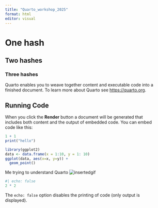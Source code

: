 ```yaml
---
title: "Quarto_workshop_2025"
format: html
editor: visual
---
```


# One hash

## Two hashes

### Three hashes

Quarto enables you to weave together content and executable code into a finished document. To learn more about Quarto see <https://quarto.org>.

## Running Code

When you click the **Render** button a document will be generated that includes both content and the output of embedded code. You can embed code like this:

```r
1 + 1
print("hello")

library(ggplot2)
data <- data.frame(x = 1:10, y = 1: 10)
ggplot(data, aes(x=x, y=y)) + 
  geom_point()

```

Me trying to understand Quarto ![insertedgif](https://media0.giphy.com/media/v1.Y2lkPTc5MGI3NjExY2c2d3hlNWtvdmJmYmppazVrNmlpcDI2MDRta3BoeDEwNmpyZDNsMyZlcD12MV9pbnRlcm5hbF9naWZfYnlfaWQmY3Q9Zw/dVu6tfWG6Rpe2t9oCR/giphy.gif)

```r
#| echo: false
2 * 2
```

The `echo: false` option disables the printing of code (only output is displayed).

